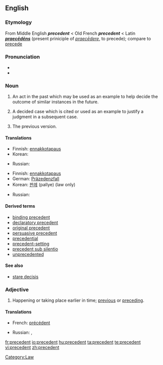 ==English==
{{wikipedia}}

===Etymology===
From Middle English '''''precedent''''' < Old French '''''precedent''''' < Latin '''''[[praecēdēns]]''''' (present priniciple of ''[[praecēdere]]'', to precede); compare to [[precede]]

===Pronunciation===
* {{enPR|/prĕs'ĭ-dənt/ ''or'' /prĕs'ĭ-dənt/ ''for adjective sense''}}
* {{audio|en-us-precedent.ogg|Audio (US)}}

===Noun===
{{en-noun}}

# An act in the past which may be used as an example to help decide the outcome of similar instances in the future.
# {{law}} A decided case which is cited or used as an example to justify a judgment in a subsequent case.
# The previous version.

====Translations====
{{trans-top|past act used as example}}
* Finnish: [[ennakkotapaus]]
* Korean: {{t|ko|사례|tr=sarye}}
{{trans-mid}}
* Russian: {{t|ru|прецедент|m|sc=Cyrl|tr=pr'eced'ént}}
{{trans-bottom}}

{{trans-top|prior judgment in law}}
* Finnish: [[ennakkotapaus]]
* German: [[Präzedenzfall]] {{m}}
* Korean: [[판례]] (pallye) (law only)
{{trans-mid}}
* Russian: {{t|ru|прецедент|m|sc=Cyrl|tr=pr'eced'ént}}
{{trans-bottom}}

====Derived terms====
* [[binding precedent]]
* [[declaratory precedent]]
* [[original precedent]]
* [[persuasive precedent]]
* [[precedential]]
* [[precedent-setting]]
* [[precedent sub silentio]]
* [[unprecedented]]

====See also====
* [[stare decisis]]

===Adjective===
{{en-adj|-}}

# Happening or taking place earlier in time; [[previous]] or [[preceding]].

====Translations====
<!-- is this necessary? -->
{{trans-top|earlier in time}}
* French: [[précédent]]
{{trans-mid}}
* Russian: {{t|ru|предшествующий|sc=Cyrl|tr=pr'edšéstvujuš'ij}}, {{t|ru|предыдущий|sc=Cyrl|tr=pr'edydúš'ij}}
{{trans-bottom}}

[[Category:Law]]

[[fr:precedent]]
[[io:precedent]]
[[hu:precedent]]
[[ta:precedent]]
[[te:precedent]]
[[vi:precedent]]
[[zh:precedent]]